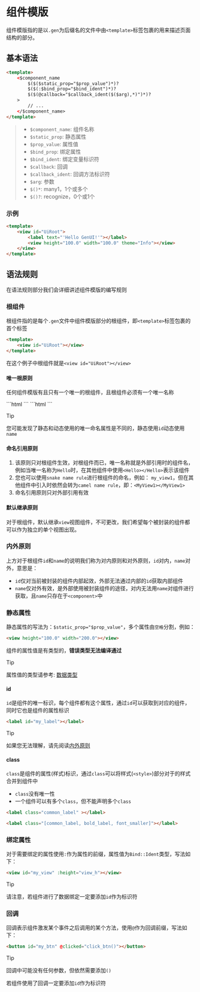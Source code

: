 
# 组件模版

组件模版指的是以`.gen`为后缀名的文件中由`<template>`标签包裹的用来描述页面结构的部分。

## 基本语法

```html
<template>
    <$component_name 
        $($($static_prop="$prop_value")*)?
        $($(:$bind_prop="$bind_ident")*)?
        $($(@callback="$callback_ident($($arg),*)")*)?
    >
        // ...
    </$component_name>
</template>
```

> - `$component_name`: 组件名称
> - `$static_prop`: 静态属性
> - `$prop_value`: 属性值
> - `$bind_prop`: 绑定属性
> - `$bind_ident`: 绑定变量标识符
> - `$callback`: 回调
> - `$callback_ident`: 回调方法标识符
> - `$arg`: 参数
> - `$()*`: many1，1个或多个
> - `$()?`: recognize，0个或1个


### 示例

```html title="root.gen"
<template>
    <view id="UiRoot">
        <label text="'Hello GenUI!'"></label>
        <view height="100.0" width="100.0" theme="Info"></view>
    </view>
</template>
```

## 语法规则

在语法规则部分我们会详细讲述组件模版的编写规则

### 根组件

根组件指的是每个`.gen`文件中组件模版部分的根组件，即`<template>`标签包裹的首个标签

```html
<template>
    <view id="UiRoot"></view>
</template>
```

在这个例子中根组件就是`<view id="UiRoot"></view>`

#### 唯一根原则

任何组件模版有且只有一个唯一的根组件，且根组件必须有一个唯一名称

<Tabs>
    <Tab label="静态唯一根">
    ```html
    <view id="SpecialName"></view>
    ```
    </Tab>
    <Tab label="动态唯一根">
    ```html
    <component name="SpecialName"></component>
    ```
    </Tab>
</Tabs>

> [!TIP]
>
> 您可能发现了静态和动态使用的唯一命名属性是不同的，静态使用`id`动态使用`name`

#### 命名引用原则

1. 该原则只对根组件生效，对根组件而已，唯一名称就是外部引用时的组件名，例如当唯一名称为`Hello`时，在其他组件中使用`<Hello></Hello>`表示该组件
2. 您也可以使用`snake name rule`进行根组件的命名，例如： `my_view1`，但在其他组件中引入时依然会转为`camel name rule`，即：`<MyView1></MyView1>`
3. 命名引用原则只对外部引用有效

#### 默认继承原则

对于根组件，默认继承`view`视图组件，不可更改，我们希望每个被封装的组件都可以作为独立的单个视图出现。

### 内外原则

上方对于根组件`id`和`name`的说明我们称为对内原则和对外原则，`id`对内，`name`对外，意思是：

- `id`仅对当前被封装的组件内部起效，外部无法通过内部的`id`获取内部组件
- `name`仅对外有效，是外部使用被封装组件的途径，对内无法用`name`对组件进行获取，且`name`只存在于`<component>`中

### 静态属性

静态属性的写法为：`$static_prop="$prop_value"`，多个属性由`空格`分割，例如：

```html
<view height="100.0" width="200.0"></view>
```

组件的属性值是有类型的，**错误类型无法编译通过**

> [!TIP]
>
> 属性值的类型请参考: [数据类型](/zh/doc/tutorial/data)

#### id

`id`是组件的唯一标识，每个组件都有这个属性，通过`id`可以获取到对应的组件，同时它也是组件的属性标识

```html
<label id="my_label"></label>
```

> [!TIP]
> 
> 如果您无法理解，请先阅读[内外原则](#内外原则)

#### class

`class`是组件的属性(样式)标识，通过`class`可以将样式(`<style>`)部分对于的样式合并到组件中

- `class`没有唯一性
- 一个组件可以有多个`class`，但不能声明多个`class`

```html
<label class="common_label" ></label>

<label class="[common_label, bold_label, font_smaller]"></label>
```

### 绑定属性

对于需要绑定的属性使用`:`作为属性的前缀，属性值为`Bind::Ident`类型，写法如下：

```html
<view id="my_view" :height="view_h"></view>
```

> [!TIP]
>
> 请注意，若组件进行了数据绑定一定要添加`id`作为标识符

### 回调

回调表示组件激发某个事件之后调用的某个方法，使用`@`作为回调前缀，写法如下：

```html
<button id="my_btn" @clicked="click_btn()"></button>
```

> [!TIP]
>
> 回调中可能没有任何参数，但依然需要添加`()`
>
> 若组件使用了回调一定要添加`id`作为标识符